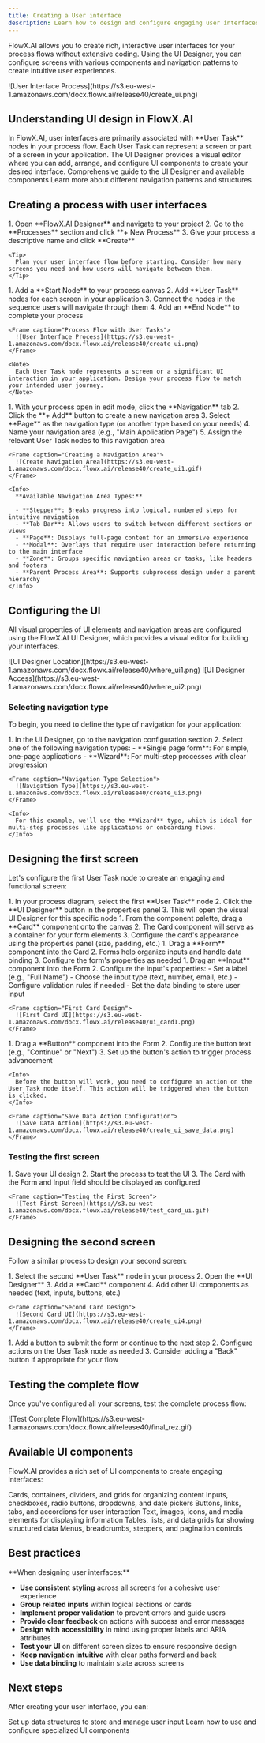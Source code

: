 ```yaml
---
title: Creating a User interface
description: Learn how to design and configure engaging user interfaces for your process flows using FlowX.AI Designer.
---
```


FlowX.AI allows you to create rich, interactive user interfaces for your process flows without extensive coding. Using the UI Designer, you can configure screens with various components and navigation patterns to create intuitive user experiences.

<Frame caption="Process Flow with User Tasks">
![User Interface Process](https://s3.eu-west-1.amazonaws.com/docx.flowx.ai/release40/create_ui.png)
</Frame>

## Understanding UI design in FlowX.AI

<Card title="UI Design Concepts" icon="palette">
In FlowX.AI, user interfaces are primarily associated with **User Task** nodes in your process flow. Each User Task can represent a screen or part of a screen in your application. The UI Designer provides a visual editor where you can add, arrange, and configure UI components to create your desired interface.
</Card>

<CardGroup cols={2}>
  <Card title="UI Designer Documentation" href="../../building-blocks/ui-designer/ui-designer" icon="file-lines">
    Comprehensive guide to the UI Designer and available components
  </Card>
  <Card title="Navigation Areas" href="../../building-blocks/process/navigation-areas" icon="sitemap">
    Learn more about different navigation patterns and structures
  </Card>
</CardGroup>

## Creating a process with user interfaces

<Steps>
  <Step title="Create a Process Definition">
    1. Open **FlowX.AI Designer** and navigate to your project
    2. Go to the **Processes** section and click **+ New Process**
    3. Give your process a descriptive name and click **Create**
    
    <Tip>
      Plan your user interface flow before starting. Consider how many screens you need and how users will navigate between them.
    </Tip>
  </Step>
  
  <Step title="Add Process Flow Nodes">
    1. Add a **Start Node** to your process canvas
    2. Add **User Task** nodes for each screen in your application
    3. Connect the nodes in the sequence users will navigate through them
    4. Add an **End Node** to complete your process
    
    <Frame caption="Process Flow with User Tasks">
      ![User Interface Process](https://s3.eu-west-1.amazonaws.com/docx.flowx.ai/release40/create_ui.png)
    </Frame>
    
    <Note>
      Each User Task node represents a screen or a significant UI interaction in your application. Design your process flow to match your intended user journey.
    </Note>
  </Step>
  
  <Step title="Create a Navigation Area">
    1. With your process open in edit mode, click the **Navigation** tab
    2. Click the **+ Add** button to create a new navigation area
    3. Select **Page** as the navigation type (or another type based on your needs)
    4. Name your navigation area (e.g., "Main Application Page")
    5. Assign the relevant User Task nodes to this navigation area
    
    <Frame caption="Creating a Navigation Area">
      ![Create Navigation Area](https://s3.eu-west-1.amazonaws.com/docx.flowx.ai/release40/create_ui1.gif)
    </Frame>
    
    <Info>
      **Available Navigation Area Types:**
      
      - **Stepper**: Breaks progress into logical, numbered steps for intuitive navigation
      - **Tab Bar**: Allows users to switch between different sections or views
      - **Page**: Displays full-page content for an immersive experience
      - **Modal**: Overlays that require user interaction before returning to the main interface
      - **Zone**: Groups specific navigation areas or tasks, like headers and footers
      - **Parent Process Area**: Supports subprocess design under a parent hierarchy
    </Info>
  </Step>
</Steps>

## Configuring the UI

All visual properties of UI elements and navigation areas are configured using the FlowX.AI UI Designer, which provides a visual editor for building your interfaces.

<Frame caption="UI Designer Location">
![UI Designer Location](https://s3.eu-west-1.amazonaws.com/docx.flowx.ai/release40/where_ui1.png)
![UI Designer Access](https://s3.eu-west-1.amazonaws.com/docx.flowx.ai/release40/where_ui2.png)
</Frame>

### Selecting navigation type

To begin, you need to define the type of navigation for your application:

<Steps>
  <Step title="Configure Navigation Type">
    1. In the UI Designer, go to the navigation configuration section
    2. Select one of the following navigation types:
       - **Single page form**: For simple, one-page applications
       - **Wizard**: For multi-step processes with clear progression
    
    <Frame caption="Navigation Type Selection">
      ![Navigation Type](https://s3.eu-west-1.amazonaws.com/docx.flowx.ai/release40/create_ui3.png)
    </Frame>
    
    <Info>
      For this example, we'll use the **Wizard** type, which is ideal for multi-step processes like applications or onboarding flows.
    </Info>
  </Step>
</Steps>

## Designing the first screen

Let's configure the first User Task node to create an engaging and functional screen:

<Steps>
  <Step title="Open the UI Designer">
    1. In your process diagram, select the first **User Task** node
    2. Click the **UI Designer** button in the properties panel
    3. This will open the visual UI Designer for this specific node
  </Step>
  
  <Step title="Add a Card Component">
    1. From the component palette, drag a **Card** component onto the canvas
    2. The Card component will serve as a container for your form elements
    3. Configure the card's appearance using the properties panel (size, padding, etc.)
  </Step>
  
  <Step title="Add a Form Component">
    1. Drag a **Form** component into the Card
    2. Forms help organize inputs and handle data binding
    3. Configure the form's properties as needed
  </Step>
  
  <Step title="Add Input Fields">
    1. Drag an **Input** component into the Form
    2. Configure the input's properties:
       - Set a label (e.g., "Full Name")
       - Choose the input type (text, number, email, etc.)
       - Configure validation rules if needed
       - Set the data binding to store user input
    
    <Frame caption="First Card Design">
      ![First Card UI](https://s3.eu-west-1.amazonaws.com/docx.flowx.ai/release40/ui_card1.png)
    </Frame>
  </Step>
  
  <Step title="Add a Button with Action">
    1. Drag a **Button** component into the Form
    2. Configure the button text (e.g., "Continue" or "Next")
    3. Set up the button's action to trigger process advancement
    
    <Info>
      Before the button will work, you need to configure an action on the User Task node itself. This action will be triggered when the button is clicked.
    </Info>
    
    <Frame caption="Save Data Action Configuration">
      ![Save Data Action](https://s3.eu-west-1.amazonaws.com/docx.flowx.ai/release40/create_ui_save_data.png)
    </Frame>
  </Step>
</Steps>

### Testing the first screen

<Steps>
  <Step title="Preview Your Screen">
    1. Save your UI design
    2. Start the process to test the UI
    3. The Card with the Form and Input field should be displayed as configured
    
    <Frame caption="Testing the First Screen">
      ![Test First Screen](https://s3.eu-west-1.amazonaws.com/docx.flowx.ai/release40/test_card_ui.gif)
    </Frame>
  </Step>
</Steps>

## Designing the second screen

Follow a similar process to design your second screen:

<Steps>
  <Step title="Configure the Second User Task">
    1. Select the second **User Task** node in your process
    2. Open the **UI Designer**
    3. Add a **Card** component
    4. Add other UI components as needed (text, inputs, buttons, etc.)
    
    <Frame caption="Second Card Design">
      ![Second Card UI](https://s3.eu-west-1.amazonaws.com/docx.flowx.ai/release40/create_ui4.png)
    </Frame>
  </Step>
  
  <Step title="Add Navigation Actions">
    1. Add a button to submit the form or continue to the next step
    2. Configure actions on the User Task node as needed
    3. Consider adding a "Back" button if appropriate for your flow
  </Step>
</Steps>

## Testing the complete flow

Once you've configured all your screens, test the complete process flow:

<Frame caption="Testing the complete flow">
![Test Complete Flow](https://s3.eu-west-1.amazonaws.com/docx.flowx.ai/release40/final_rez.gif)
</Frame>

## Available UI components

FlowX.AI provides a rich set of UI components to create engaging interfaces:

<CardGroup cols={3}>
  <Card title="Layout Components" icon="table-columns">
    Cards, containers, dividers, and grids for organizing content
  </Card>
  <Card title="Form Elements" icon="input-text">
    Inputs, checkboxes, radio buttons, dropdowns, and date pickers
  </Card>
  <Card title="Interactive Elements" icon="hand-pointer">
    Buttons, links, tabs, and accordions for user interaction
  </Card>
  <Card title="Content Components" icon="font">
    Text, images, icons, and media elements for displaying information
  </Card>
  <Card title="Data Display" icon="table">
    Tables, lists, and data grids for showing structured data
  </Card>
  <Card title="Navigation" icon="compass">
    Menus, breadcrumbs, steppers, and pagination controls
  </Card>
</CardGroup>

## Best practices

<Tip>
**When designing user interfaces:**

- **Use consistent styling** across all screens for a cohesive user experience
- **Group related inputs** within logical sections or cards
- **Implement proper validation** to prevent errors and guide users
- **Provide clear feedback** on actions with success and error messages
- **Design with accessibility** in mind using proper labels and ARIA attributes
- **Test your UI** on different screen sizes to ensure responsive design
- **Keep navigation intuitive** with clear paths forward and back
- **Use data binding** to maintain state across screens
</Tip>

## Next steps

After creating your user interface, you can:

<CardGroup cols={2}>
  <Card title="Configure Data Models" icon="database" href="../../building-blocks/process/data-model">
    Set up data structures to store and manage user input
  </Card>
  <Card title="Add Advanced Components" icon="puzzle-piece" href="../../building-blocks/ui-designer/ui-component-types/root-components/custom">
    Learn how to use and configure specialized UI components
  </Card>
</CardGroup>

